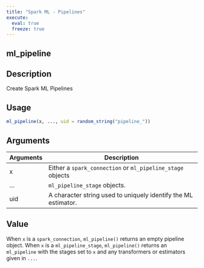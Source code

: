 ```yaml
---
title: "Spark ML - Pipelines"
execute:
  eval: true
  freeze: true
---
```


## ml_pipeline

## Description
Create Spark ML Pipelines


## Usage
```r
ml_pipeline(x, ..., uid = random_string("pipeline_"))
```

## Arguments
|Arguments|Description|
|---|---|
| x | Either a `spark_connection` or `ml_pipeline_stage` objects |
| ... | `ml_pipeline_stage` objects. |
| uid | A character string used to uniquely identify the ML estimator. |


## Value
When `x` is a `spark_connection`, `ml_pipeline()` returns an empty pipeline object. When `x` is a `ml_pipeline_stage`, `ml_pipeline()` returns an `ml_pipeline` with the stages set to `x` and any transformers or estimators given in `...`.






